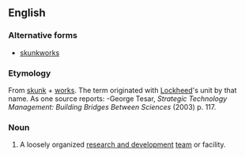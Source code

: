 ==English==

===Alternative forms===
* [[skunkworks]]

===Etymology===
From [[skunk]] + [[works]]. The term originated with [[w:Lockheed|Lockheed]]'s unit by that name. As one source reports:
{{quote|[L]egend goes that one of Lockheed's engineers asked, "What the heck is Kelly [a Lockheed engineer] doing in there?" "Oh, he's stirring up some kind of brew" was the answer. This brought to mind [[w:Al Capp|Al Capp's]] popular comic strip, [[w:Li'l Abner|Li'l Abner]] and the hairy Indian who regularly stirred up the brew, throwing in skunks, old shoes, and other likely material to make his 'kickapoo joy juice. Thus, the skunk works was born and named.}}-George Tesar, ''Strategic Technology Management: Building Bridges Between Sciences'' (2003) p. 117.

===Noun===
{{en-noun|head=[[skunk]] [[works]]|-}}

# A loosely organized [[research and development]] [[team]] or facility.